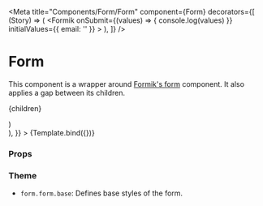 

<Meta
  title="Components/Form/Form"
  component={Form}
  decorators={[
    (Story) => (
      <Formik
        onSubmit={(values) => {
          console.log(values)
        }}
        initialValues={{ email: '' }}
      >
        <Story />
      </Formik>
    ),
  ]}
/>

# Form

This component is a wrapper around [Formik's form](https://formik.org/docs/api/form) component.
It also applies a gap between its children.

  <Form {...args}>{children}</Form>
)

<Canvas>
  <Story
    name="Default"
    args={{
      children: (
        <>
          <div className="bg-neutral-200 p-4" />
          <div className="bg-neutral-100 p-4" />
          <div className="bg-neutral-200 p-4" />
        </>
      ),
    }}
  >
    {Template.bind({})}
  </Story>
</Canvas>

### Props

<ArgsTable story="Default" />

### Theme

- `form.form.base`: Defines base styles of the form.
